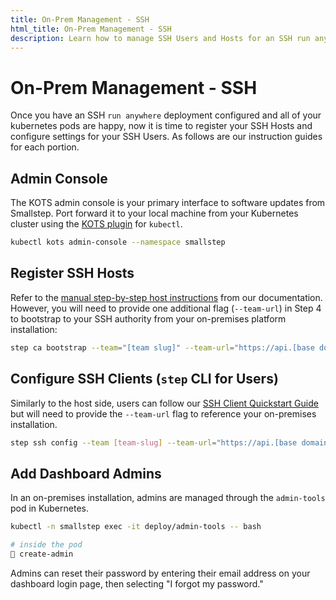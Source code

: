 ```yaml
---
title: On-Prem Management - SSH
html_title: On-Prem Management - SSH
description: Learn how to manage SSH Users and Hosts for an SSH run anywhere deployment
---
```



# On-Prem Management - SSH

Once you have an SSH `run anywhere` deployment configured and all of your kubernetes pods are happy, now it is time to register your SSH Hosts and configure settings for your SSH Users. As follows are our instruction guides for each portion.

## Admin Console

The KOTS admin console is your primary interface to software updates from Smallstep. Port forward it to your local machine from your Kubernetes cluster using the [KOTS plugin](https://kots.io/kots-cli/getting-started/#how-to-install) for `kubectl`.

```bash
kubectl kots admin-console --namespace smallstep
```

## Register SSH Hosts

Refer to the [manual step-by-step host instructions](https://smallstep.com/docs/ssh/hosts-step-by-step) from our documentation. However, you will need to provide one additional flag (`--team-url`) in Step 4 to bootstrap to your SSH authority from your on-premises platform installation:

```bash
step ca bootstrap --team="[team slug]" --team-url="https://api.[base domain]/v1/teams/<>/authorities/ssh"
```

## Configure SSH Clients (`step` CLI for Users)

Similarly to the host side, users can follow our [SSH Client Quickstart Guide](https://smallstep.com/app/teams/quickstart) but will need to provide the `--team-url` flag to reference your on-premises installation.

```bash
step ssh config --team [team-slug] --team-url="https://api.[base domain]/v1/teams/<>/authorities/ssh"
```

## Add Dashboard Admins

In an on-premises installation, admins are managed through the `admin-tools` pod in Kubernetes.

```bash
kubectl -n smallstep exec -it deploy/admin-tools -- bash

# inside the pod
👣 create-admin
```

Admins can reset their password by entering their email address on your dashboard login page, then selecting "I forgot my password."